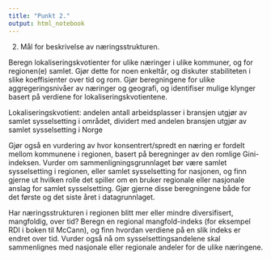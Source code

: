 ```yaml
---
title: "Punkt 2."
output: html_notebook
---
```


2. Mål for beskrivelse av næringsstrukturen.

Beregn lokaliseringskvotienter for ulike næringer i ulike kommuner, og for regionen(e) samlet. Gjør
dette for noen enkeltår, og diskuter stabiliteten i slike koeffisienter over tid og rom. Gjør beregningene
for ulike aggregeringsnivåer av næringer og geografi, og identifiser mulige klynger basert på verdiene
for lokaliseringskvotientene.

Lokaliseringskvotient: andelen antall arbeidsplasser i bransjen utgjør av samlet sysselsetting i området, dividert med andelen bransjen utgjør av samlet sysselsetting i Norge

Gjør også en vurdering av hvor konsentrert/spredt en næring er fordelt mellom kommunene i
regionen, basert på beregninger av den romlige Gini-indeksen. Vurder om sammenligningsgrunnlaget
bør være samlet sysselsetting i regionen, eller samlet sysselsetting for nasjonen, og finn gjerne ut
hvilken rolle det spiller om en bruker regionale eller nasjonale anslag for samlet sysselsetting. Gjør
gjerne disse beregningene både for det første og det siste året i datagrunnlaget.

Har næringsstrukturen i regionen blitt mer eller mindre diversifisert, mangfoldig, over tid? Beregn
en regional mangfold-indeks (for eksempel RDI i boken til McCann), og finn hvordan verdiene på
en slik indeks er endret over tid. Vurder også nå om sysselsettingsandelene skal sammenlignes med
nasjonale eller regionale andeler for de ulike næringene.
